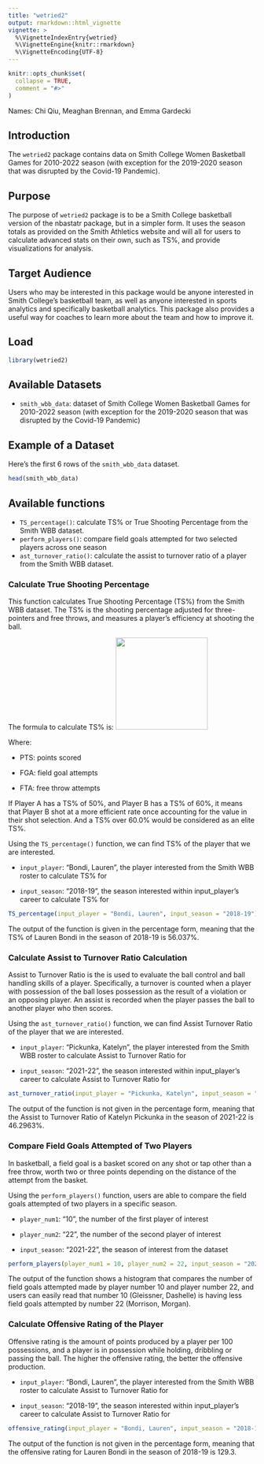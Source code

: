 ```yaml
---
title: "wetried2"
output: rmarkdown::html_vignette
vignette: >
  %\VignetteIndexEntry{wetried}
  %\VignetteEngine{knitr::rmarkdown}
  %\VignetteEncoding{UTF-8}
---
```


```r
knitr::opts_chunk$set(
  collapse = TRUE,
  comment = "#>"
)
```

Names: Chi Qiu, Meaghan Brennan, and Emma Gardecki

## Introduction

The `wetried2` package contains data on Smith College Women Basketball Games for 2010-2022 season (with exception for the 2019-2020 season that was disrupted by the Covid-19 Pandemic).

## Purpose

The purpose of `wetried2` package is to be a Smith College basketball version of the nbastatr package, but in a simpler form. It uses the season totals as provided on the Smith Athletics website and will all for users to calculate advanced stats on their own, such as TS%, and provide visualizations for analysis.

## Target Audience

Users who may be interested in this package would be anyone interested in Smith College's basketball team, as well as anyone interested in sports analytics and specifically basketball analytics. This package also provides a useful way for coaches to learn more about the team and how to improve it.

## Load

```r
library(wetried2) 
```

## Available Datasets

-   `smith_wbb_data`: dataset of Smith College Women Basketball Games for 2010-2022 season (with exception for the 2019-2020 season that was disrupted by the Covid-19 Pandemic)

## Example of a Dataset

Here's the first 6 rows of the `smith_wbb_data` dataset.

```r
head(smith_wbb_data)
```

## Available functions

-   `TS_percentage()`: calculate TS% or True Shooting Percentage from the Smith WBB dataset.
-   `perform_players()`: compare field goals attempted for two selected players across one season
-   `ast_turnover_ratio()`: calculate the assist to turnover ratio of a player from the Smith WBB dataset.

### Calculate True Shooting Percentage

This function calculates True Shooting Percentage (TS%) from the Smith WBB dataset. The TS% is the shooting percentage adjusted for three-pointers and free throws, and measures a player's efficiency at shooting the ball.

The formula to calculate TS% is: ![](https://www.breakthroughbasketball.com/stats/graphics/tspformula.png){width="187"}

Where:

-   PTS: points scored

-   FGA: field goal attempts

-   FTA: free throw attempts

If Player A has a TS% of 50%, and Player B has a TS% of 60%, it means that Player B shot at a more efficient rate once accounting for the value in their shot selection. And a TS% over 60.0% would be considered as an elite TS%.

Using the `TS_percentage()` function, we can find TS% of the player that we are interested.

-   `input_player`: "Bondi, Lauren", the player interested from the Smith WBB roster to calculate TS% for

-   `input_season`: "2018-19", the season interested within input_player's career to calculate TS% for

```r
TS_percentage(input_player = "Bondi, Lauren", input_season = "2018-19")
```

The output of the function is given in the percentage form, meaning that the TS% of Lauren Bondi in the season of 2018-19 is 56.037%.

### Calculate Assist to Turnover Ratio Calculation

Assist to Turnover Ratio is the is used to evaluate the ball control and ball handling skills of a player. Specifically, a turnover is counted when a player with possession of the ball loses possession as the result of a violation or an opposing player. An assist is recorded when the player passes the ball to another player who then scores.

Using the `ast_turnover_ratio()` function, we can find Assist Turnover Ratio of the player that we are interested.

-   `input_player`: "Pickunka, Katelyn", the player interested from the Smith WBB roster to calculate Assist to Turnover Ratio for

-   `input_season`: "2021-22", the season interested within input_player's career to calculate Assist to Turnover Ratio for

```r
ast_turnover_ratio(input_player = "Pickunka, Katelyn", input_season = "2021-22")
```

The output of the function is not given in the percentage form, meaning that the Assist to Turnover Ratio of Katelyn Pickunka in the season of 2021-22 is 46.2963%.

### Compare Field Goals Attempted of Two Players

In basketball, a field goal is a basket scored on any shot or tap other than a free throw, worth two or three points depending on the distance of the attempt from the basket.

Using the `perform_players()` function, users are able to compare the field goals attempted of two players in a specific season.

-   `player_num1`: "10", the number of the first player of interest

-   `player_num2`: "22", the number of the second player of interest

-   `input_season`: "2021-22", the season of interest from the dataset

```r
perform_players(player_num1 = 10, player_num2 = 22, input_season = "2021-22")
```

The output of the function shows a histogram that compares the number of field goals attempted made by player number 10 and player number 22, and users can easily read that number 10 (Gleissner, Dashelle) is having less field goals attempted by number 22 (Morrison, Morgan).

### Calculate Offensive Rating of the Player

Offensive rating is the amount of points produced by a player per 100 possessions, and a player is in possession while holding, dribbling or passing the ball. The higher the offensive rating, the better the offensive production.

-   `input_player`: "Bondi, Lauren", the player interested from the Smith WBB roster to calculate Assist to Turnover Ratio for

-   `input_season`: "2018-19", the season interested within input_player's career to calculate Assist to Turnover Ratio for

```r
offensive_rating(input_player = "Bondi, Lauren", input_season = "2018-19")
```

The output of the function is not given in the percentage form, meaning that the offensive rating for Lauren Bondi in the season of 2018-19 is 129.3.
